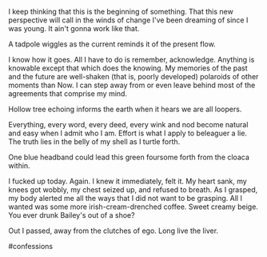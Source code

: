 I keep thinking that this is the beginning of something. That this new perspective will call in the winds of change I've been dreaming of since I was young. It ain't gonna work like that.

A tadpole wiggles
as the current reminds it
of the present flow.

I know how it goes. All I have to do is remember, acknowledge. Anything is knowable except that which does the knowing. My memories of the past and the future are well-shaken (that is, poorly developed) polaroids of other moments than Now.  I can step away from or even leave behind most of the agreements that comprise my mind.

Hollow tree echoing
informs the earth when it hears
we are all loopers.

Everything, every word, every deed, every wink and nod become natural and easy when I admit who I am. Effort is what I apply to beleaguer a lie. The truth lies in the belly of my shell as I turtle forth.

One blue headband could
lead this green foursome forth from
the cloaca within.

I fucked up today. Again. I knew it immediately, felt it. My heart sank, my knees got wobbly, my chest seized up, and refused to breath. As I grasped, my body alerted me all the ways that I did not want to be grasping. All I wanted was some more irish-cream-drenched coffee. Sweet creamy beige. You ever drunk Bailey's out of a shoe?

Out I passed, away
from the clutches of ego.
Long live the liver.

#confessions
